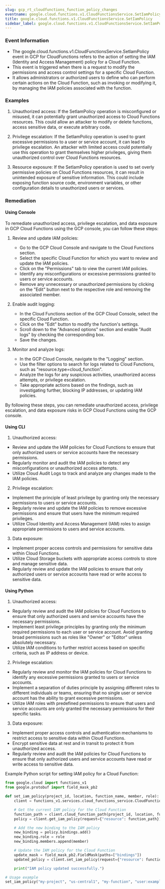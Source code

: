 ```yaml
--- 
slug: gcp_rt_cloudfunctions_function_policy_changes
eventname: google.cloud.functions.v1.CloudFunctionsService.SetIamPolicy
title: google.cloud.functions.v1.CloudFunctionsService.SetIamPolicy
sidebar_label: google.cloud.functions.v1.CloudFunctionsService.SetIamPolicy
---
```

                       
### Event Information

- The google.cloud.functions.v1.CloudFunctionsService.SetIamPolicy event in GCP for CloudFunctions refers to the action of setting the IAM (Identity and Access Management) policy for a Cloud Function.
- This event is triggered when there is a request to modify the permissions and access control settings for a specific Cloud Function.
- It allows administrators or authorized users to define who can perform certain actions on the Cloud Function, such as invoking or modifying it, by managing the IAM policies associated with the function.


### Examples

1. Unauthorized access: If the SetIamPolicy operation is misconfigured or misused, it can potentially grant unauthorized access to Cloud Functions resources. This could allow an attacker to modify or delete functions, access sensitive data, or execute arbitrary code.

2. Privilege escalation: If the SetIamPolicy operation is used to grant excessive permissions to a user or service account, it can lead to privilege escalation. An attacker with limited access could potentially use this operation to grant themselves higher privileges, giving them unauthorized control over Cloud Functions resources.

3. Resource exposure: If the SetIamPolicy operation is used to set overly permissive policies on Cloud Functions resources, it can result in unintended exposure of sensitive information. This could include exposing function source code, environment variables, or other configuration details to unauthorized users or services.

### Remediation

#### Using Console

To remediate unauthorized access, privilege escalation, and data exposure in GCP Cloud Functions using the GCP console, you can follow these steps:

1. Review and update IAM policies:
   - Go to the GCP Cloud Console and navigate to the Cloud Functions section.
   - Select the specific Cloud Function for which you want to review and update the IAM policies.
   - Click on the "Permissions" tab to view the current IAM policies.
   - Identify any misconfigurations or excessive permissions granted to users or service accounts.
   - Remove any unnecessary or unauthorized permissions by clicking on the "Edit" button next to the respective role and removing the associated member.

2. Enable audit logging:
   - In the Cloud Functions section of the GCP Cloud Console, select the specific Cloud Function.
   - Click on the "Edit" button to modify the function's settings.
   - Scroll down to the "Advanced options" section and enable "Audit logs" by checking the corresponding box.
   - Save the changes.

3. Monitor and analyze logs:
   - In the GCP Cloud Console, navigate to the "Logging" section.
   - Use the filter options to search for logs related to Cloud Functions, such as "resource.type=cloud_function".
   - Analyze the logs for any suspicious activities, unauthorized access attempts, or privilege escalation.
   - Take appropriate actions based on the findings, such as investigating further, blocking IP addresses, or updating IAM policies.

By following these steps, you can remediate unauthorized access, privilege escalation, and data exposure risks in GCP Cloud Functions using the GCP console.

#### Using CLI

1. Unauthorized access:
- Review and update the IAM policies for Cloud Functions to ensure that only authorized users or service accounts have the necessary permissions.
- Regularly monitor and audit the IAM policies to detect any misconfigurations or unauthorized access attempts.
- Utilize Cloud Audit Logs to track and analyze any changes made to the IAM policies.

2. Privilege escalation:
- Implement the principle of least privilege by granting only the necessary permissions to users or service accounts.
- Regularly review and update the IAM policies to remove excessive permissions and ensure that users have the minimum required privileges.
- Utilize Cloud Identity and Access Management (IAM) roles to assign appropriate permissions to users and service accounts.

3. Data exposure:
- Implement proper access controls and permissions for sensitive data within Cloud Functions.
- Utilize Cloud Storage buckets with appropriate access controls to store and manage sensitive data.
- Regularly review and update the IAM policies to ensure that only authorized users or service accounts have read or write access to sensitive data.

#### Using Python

1. Unauthorized access:
- Regularly review and audit the IAM policies for Cloud Functions to ensure that only authorized users and service accounts have the necessary permissions.
- Implement least privilege principles by granting only the minimum required permissions to each user or service account. Avoid granting broad permissions such as roles like "Owner" or "Editor" unless absolutely necessary.
- Utilize IAM conditions to further restrict access based on specific criteria, such as IP address or device.

2. Privilege escalation:
- Regularly review and monitor the IAM policies for Cloud Functions to identify any excessive permissions granted to users or service accounts.
- Implement a separation of duties principle by assigning different roles to different individuals or teams, ensuring that no single user or service account has the ability to grant excessive permissions.
- Utilize IAM roles with predefined permissions to ensure that users and service accounts are only granted the necessary permissions for their specific tasks.

3. Data exposure:
- Implement proper access controls and authentication mechanisms to restrict access to sensitive data within Cloud Functions.
- Encrypt sensitive data at rest and in transit to protect it from unauthorized access.
- Regularly review and audit the IAM policies for Cloud Functions to ensure that only authorized users and service accounts have read or write access to sensitive data.

Example Python script for setting IAM policy for a Cloud Function:

```python
from google.cloud import functions_v1
from google.protobuf import field_mask_pb2

def set_iam_policy(project_id, location, function_name, member, role):
    client = functions_v1.services.cloud_functions_service.CloudFunctionsServiceClient()

    # Get the current IAM policy for the Cloud Function
    function_path = client.cloud_function_path(project_id, location, function_name)
    policy = client.get_iam_policy(request={"resource": function_path})

    # Add the new binding to the IAM policy
    new_binding = policy.bindings.add()
    new_binding.role = role
    new_binding.members.append(member)

    # Update the IAM policy for the Cloud Function
    update_mask = field_mask_pb2.FieldMask(paths=["bindings"])
    updated_policy = client.set_iam_policy(request={"resource": function_path, "policy": policy, "update_mask": update_mask})

    print("IAM policy updated successfully.")

# Usage example
set_iam_policy("my-project", "us-central1", "my-function", "user:example@example.com", "roles/cloudfunctions.invoker")
```



 